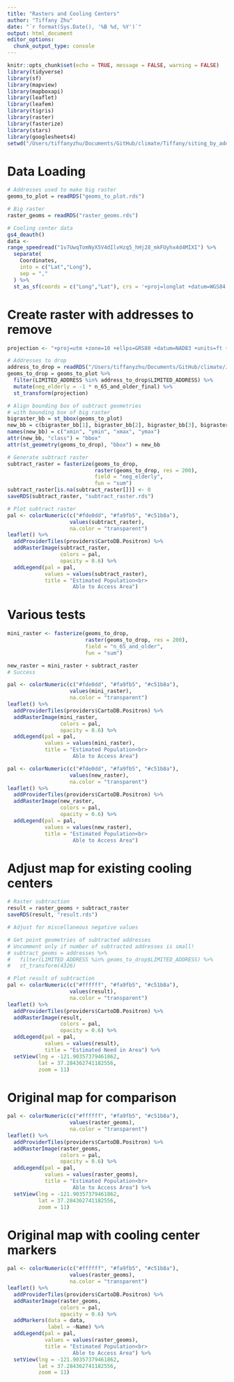 ```yaml
---
title: "Rasters and Cooling Centers"
author: "Tiffany Zhu"
date: "`r format(Sys.Date(), '%B %d, %Y')`"
output: html_document
editor_options: 
  chunk_output_type: console
---
```


```r
knitr::opts_chunk$set(echo = TRUE, message = FALSE, warning = FALSE)
library(tidyverse)
library(sf)
library(mapview)
library(mapboxapi)
library(leaflet)
library(leafem)
library(tigris)
library(raster)
library(fasterize)
library(stars)
library(googlesheets4)
setwd("/Users/tiffanyzhu/Documents/GitHub/climate/Tiffany/siting_by_addresses")
```

# Data Loading

```r

# Addresses used to make big raster
geoms_to_plot = readRDS("geoms_to_plot.rds")

# Big raster
raster_geoms = readRDS("raster_geoms.rds")

# Cooling center data
gs4_deauth()
data <- 
range_speedread("1v7UwqTomNyX5V4dIlvHzq5_hHj28_mkFUyhx4d4MIXI") %>% 
  separate(
    Coordinates,
    into = c("Lat","Long"),
    sep = ","
  ) %>% 
  st_as_sf(coords = c("Long","Lat"), crs = '+proj=longlat +datum=WGS84')

```

# Create raster with addresses to remove

```r

projection <- "+proj=utm +zone=10 +ellps=GRS80 +datum=NAD83 +units=ft +no_defs" # EGPS 26910

# Addresses to drop
address_to_drop = readRDS("/Users/tiffanyzhu/Documents/GitHub/climate/Jing/Cooling Centers/addresses_within_walk.rds")
geoms_to_drop = geoms_to_plot %>%
  filter(LIMITED_ADDRESS %in% address_to_drop$LIMITED_ADDRESS) %>%
  mutate(neg_elderly = -1 * n_65_and_older_final) %>%
  st_transform(projection)

# Align bounding box of subtract geometries
# with bounding box of big raster
bigraster_bb = st_bbox(geoms_to_plot)
new_bb = c(bigraster_bb[1], bigraster_bb[2], bigraster_bb[3], bigraster_bb[4])
names(new_bb) = c("xmin", "ymin", "xmax", "ymax")
attr(new_bb, "class") = "bbox"
attr(st_geometry(geoms_to_drop), "bbox") = new_bb

# Generate subtract raster
subtract_raster = fasterize(geoms_to_drop, 
                            raster(geoms_to_drop, res = 200), 
                            field = "neg_elderly",
                            fun = "sum")
subtract_raster[is.na(subtract_raster[])] <- 0
saveRDS(subtract_raster, "subtract_raster.rds")

# Plot subtract raster
pal <- colorNumeric(c("#fde0dd", "#fa9fb5", "#c51b8a"),
                    values(subtract_raster),
                    na.color = "transparent")
leaflet() %>%
  addProviderTiles(providers$CartoDB.Positron) %>%
  addRasterImage(subtract_raster,
                 colors = pal,
                 opacity = 0.6) %>%
  addLegend(pal = pal,
            values = values(subtract_raster),
            title = "Estimated Population<br>
                     Able to Access Area")

```

# Various tests

``` r

mini_raster <- fasterize(geoms_to_drop, 
                         raster(geoms_to_drop, res = 200), 
                         field = "n_65_and_older",
                         fun = "sum")

new_raster = mini_raster + subtract_raster
# Success
```

```r

pal <- colorNumeric(c("#fde0dd", "#fa9fb5", "#c51b8a"),
                    values(mini_raster),
                    na.color = "transparent")
leaflet() %>%
  addProviderTiles(providers$CartoDB.Positron) %>%
  addRasterImage(mini_raster,
                 colors = pal,
                 opacity = 0.6) %>%
  addLegend(pal = pal,
            values = values(mini_raster),
            title = "Estimated Population<br>
                     Able to Access Area")
```

```r

pal <- colorNumeric(c("#fde0dd", "#fa9fb5", "#c51b8a"),
                    values(new_raster),
                    na.color = "transparent")
leaflet() %>%
  addProviderTiles(providers$CartoDB.Positron) %>%
  addRasterImage(new_raster,
                 colors = pal,
                 opacity = 0.6) %>%
  addLegend(pal = pal,
            values = values(new_raster),
            title = "Estimated Population<br>
                     Able to Access Area")

```

# Adjust map for existing cooling centers

```r

# Raster subtraction
result = raster_geoms + subtract_raster
saveRDS(result, "result.rds")

# Adjust for miscellaneous negative values

# Get point geometries of subtracted addresses
# Uncomment only if number of subtracted addresses is small!
# subtract_geoms = addresses %>%
#   filter(LIMITED_ADDRESS %in% geoms_to_drop$LIMITED_ADDRESS) %>%
#   st_transform(4326)

# Plot result of subtraction
pal <- colorNumeric(c("#ffffff", "#fa9fb5", "#c51b8a"),
                    values(result),
                    na.color = "transparent")
leaflet() %>%
  addProviderTiles(providers$CartoDB.Positron) %>%
  addRasterImage(result,
                 colors = pal,
                 opacity = 0.6) %>%
  addLegend(pal = pal,
            values = values(result),
            title = "Estimated Need in Area") %>%
  setView(lng = -121.90357379461862,
          lat = 37.284362741182556,
          zoom = 11)

```


# Original map for comparison

```r

pal <- colorNumeric(c("#ffffff", "#fa9fb5", "#c51b8a"),
                    values(raster_geoms),
                    na.color = "transparent")
leaflet() %>%
  addProviderTiles(providers$CartoDB.Positron) %>%
  addRasterImage(raster_geoms,
                 colors = pal,
                 opacity = 0.6) %>%
  addLegend(pal = pal,
            values = values(raster_geoms),
            title = "Estimated Population<br>
                     Able to Access Area") %>%
  setView(lng = -121.90357379461862,
          lat = 37.284362741182556,
          zoom = 11)

```

# Original map with cooling center markers

```r

pal <- colorNumeric(c("#ffffff", "#fa9fb5", "#c51b8a"),
                    values(raster_geoms),
                    na.color = "transparent")
leaflet() %>%
  addProviderTiles(providers$CartoDB.Positron) %>%
  addRasterImage(raster_geoms,
                 colors = pal,
                 opacity = 0.6) %>%
  addMarkers(data = data,
             label = ~Name) %>%
  addLegend(pal = pal,
            values = values(raster_geoms),
            title = "Estimated Population<br>
                     Able to Access Area") %>%
  setView(lng = -121.90357379461862,
          lat = 37.284362741182556,
          zoom = 11)

```



